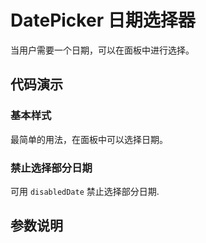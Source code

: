 
# DatePicker 日期选择器

<Subtitle>当用户需要一个日期，可以在面板中进行选择。</Subtitle>

## 代码演示

### 基本样式

最简单的用法，在面板中可以选择日期。

<Canvas>
  <Story id="pickers-datepicker--basic" />
</Canvas>

### 禁止选择部分日期

可用 `disabledDate` 禁止选择部分日期.

<Canvas>
  <Story id="pickers-datepicker--disabled-date" />
</Canvas>

## 参数说明

<ArgsTable of={DatePicker} />
